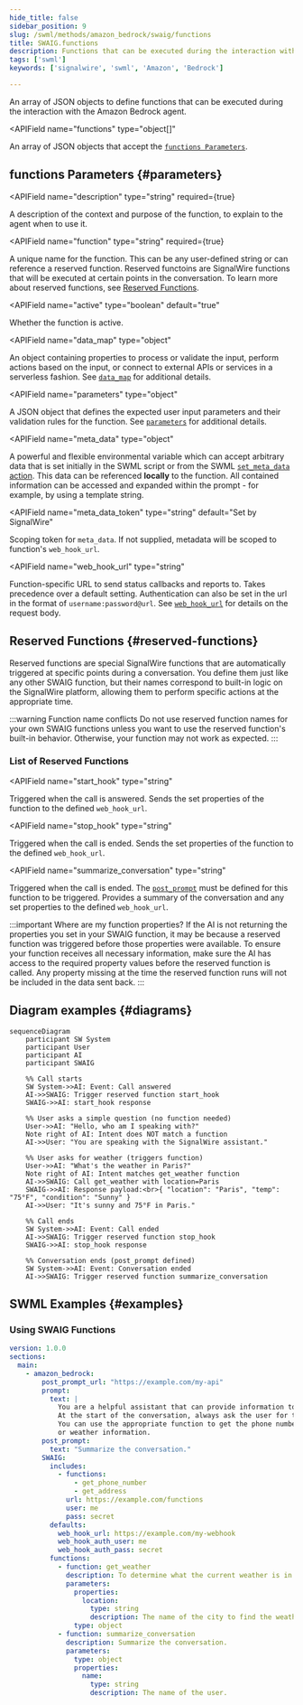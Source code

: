 ```yaml
---
hide_title: false
sidebar_position: 9
slug: /swml/methods/amazon_bedrock/swaig/functions
title: SWAIG.functions
description: Functions that can be executed during the interaction with the Amazon Bedrock agent.
tags: ['swml']
keywords: ['signalwire', 'swml', 'Amazon', 'Bedrock']

---
```



[reserved-functions]: #reserved-functions
[post-prompt]: /swml/methods/amazon_bedrock/post_prompt

An array of JSON objects to define functions that can be executed during the interaction with the Amazon Bedrock agent.

<APIField
  name="functions"
  type="object[]"
>
  An array of JSON objects that accept the [`functions Parameters`](#parameters).
</APIField>

## **functions Parameters** {#parameters}

<APIField
  name="description"
  type="string"
  required={true}
>
  A description of the context and purpose of the function, to explain to the agent when to use it.
</APIField>

<APIField
  name="function"
  type="string"
  required={true}
>
  A unique name for the function. This can be any user-defined string or can reference a reserved function. Reserved functoins are SignalWire functions that will be executed at certain points in the conversation. To learn more about reserved functions, see [Reserved Functions][reserved-functions].
</APIField>

<APIField
  name="active"
  type="boolean"
  default="true"
>
  Whether the function is active.
</APIField>

<APIField
  name="data_map"
  type="object"
>
  An object containing properties to process or validate the input, perform actions based on the input, or connect to external APIs or services in a serverless fashion. See [`data_map`](./ai_swaig.data_map/index.mdx) for additional details.
</APIField>

<APIField
  name="parameters"
  type="object"
>
  A JSON object that defines the expected user input parameters and their validation rules for the function. See [`parameters`](./parameters/index.mdx) for additional details.
</APIField>

<APIField
  name="meta_data"
  type="object"
>
  A powerful and flexible environmental variable which can accept arbitrary data that is set initially in the SWML script or from the SWML [`set_meta_data` action](./ai_swaig.data_map/data_map.output.mdx#actions). This data can be referenced **locally** to the function. All contained information can be accessed and expanded within the prompt - for example, by using a template string.
</APIField>

<APIField
  name="meta_data_token"
  type="string"
  default="Set by SignalWire"
>
  Scoping token for `meta_data`. If not supplied, metadata will be scoped to function's `web_hook_url`.
</APIField>

<APIField
  name="web_hook_url"
  type="string"
>
  Function-specific URL to send status callbacks and reports to. Takes precedence over a default setting. Authentication can also be set in the url in the format of `username:password@url`. See [`web_hook_url`](./functions.web_hook_url.mdx) for details on the request body.
</APIField>

## **Reserved Functions** {#reserved-functions}

Reserved functions are special SignalWire functions that are automatically triggered at specific points during a conversation.
You define them just like any other SWAIG function, but their names correspond to built-in logic on the SignalWire platform,
allowing them to perform specific actions at the appropriate time.

:::warning Function name conflicts
Do not use reserved function names for your own SWAIG functions unless you want to use the reserved function's built-in behavior.
Otherwise, your function may not work as expected.
:::

### List of Reserved Functions

<APIField
  name="start_hook"
  type="string"
>
  Triggered when the call is answered. Sends the set properties of the function to the defined `web_hook_url`.
</APIField>

<APIField
  name="stop_hook"
  type="string"
>
  Triggered when the call is ended. Sends the set properties of the function to the defined `web_hook_url`.
</APIField>

<APIField
  name="summarize_conversation"
  type="string"
>
  Triggered when the call is ended. The [`post_prompt`][post-prompt] must be defined for this function to be triggered. Provides a summary of the conversation and any set properties to the defined `web_hook_url`.
</APIField>

:::important Where are my function properties?
If the AI is not returning the properties you set in your SWAIG function, it may be because a reserved function was triggered before
those properties were available. To ensure your function receives all necessary information, make sure the AI has access to the
required property values before the reserved function is called. Any property missing at the time the reserved function runs will
not be included in the data sent back.
:::


## Diagram examples {#diagrams}

```mermaid
sequenceDiagram
    participant SW System
    participant User
    participant AI
    participant SWAIG

    %% Call starts
    SW System->>AI: Event: Call answered
    AI->>SWAIG: Trigger reserved function start_hook
    SWAIG->>AI: start_hook response

    %% User asks a simple question (no function needed)
    User->>AI: "Hello, who am I speaking with?"
    Note right of AI: Intent does NOT match a function
    AI->>User: "You are speaking with the SignalWire assistant."

    %% User asks for weather (triggers function)
    User->>AI: "What's the weather in Paris?"
    Note right of AI: Intent matches get_weather function
    AI->>SWAIG: Call get_weather with location=Paris
    SWAIG->>AI: Response payload:<br>{ "location": "Paris", "temp": "75°F", "condition": "Sunny" }
    AI->>User: "It's sunny and 75°F in Paris."

    %% Call ends
    SW System->>AI: Event: Call ended
    AI->>SWAIG: Trigger reserved function stop_hook
    SWAIG->>AI: stop_hook response

    %% Conversation ends (post_prompt defined)
    SW System->>AI: Event: Conversation ended
    AI->>SWAIG: Trigger reserved function summarize_conversation
```


## SWML **Examples** {#examples}

### Using SWAIG Functions

```yaml andJson
version: 1.0.0
sections:
  main:
    - amazon_bedrock:
        post_prompt_url: "https://example.com/my-api"
        prompt:
          text: |
            You are a helpful assistant that can provide information to users about a destination.
            At the start of the conversation, always ask the user for their name.
            You can use the appropriate function to get the phone number, address,
            or weather information.
        post_prompt:
          text: "Summarize the conversation."
        SWAIG:
          includes:
            - functions:
                - get_phone_number
                - get_address
              url: https://example.com/functions
              user: me
              pass: secret
          defaults:
            web_hook_url: https://example.com/my-webhook
            web_hook_auth_user: me
            web_hook_auth_pass: secret
          functions:
            - function: get_weather
              description: To determine what the current weather is in a provided location.
              parameters:
                properties:
                  location:
                    type: string
                    description: The name of the city to find the weather from.
                type: object
            - function: summarize_conversation
              description: Summarize the conversation.
              parameters:
                type: object
                properties:
                  name:
                    type: string
                    description: The name of the user.
```
